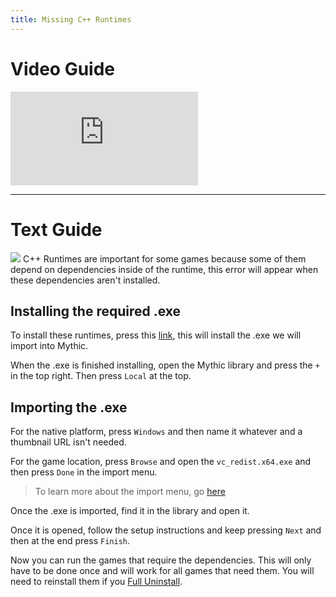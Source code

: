```yaml
---
title: Missing C++ Runtimes
---
```

# Video Guide
<div style={{ position: "relative", paddingBottom: "56.25%", height: "0", overflow: "hidden", maxWidth: "100%", height: "auto" }}>
    <iframe style={{ position: "absolute", top: "0", left: "0", width: "100%", height: "100%" }} src="https://www.youtube.com/embed/AEhH0Zj8Lyk" title="How to fix &#39;Microsoft Visual C++ Runtime is missing&#39; error on games in Mythic" frameborder="0" allow="accelerometer; autoplay; clipboard-write; encrypted-media; gyroscope; picture-in-picture; web-share" referrerpolicy="strict-origin-when-cross-origin" allowfullscreen></iframe>
</div>

---
# Text Guide
<img src="https://cdn.discordapp.com/attachments/1242922485075415111/1242922485305839747/Snimka_obrazovky_2024-05-22_o_21.01.10.png?ex=66792084&is=6677cf04&hm=1781674f839d5be2f6954a17d1a8b5302f74b2b39f0d6824590b4fe9e50b6ea6&" />
C++ Runtimes are important for some games because some of them depend on dependencies inside of the runtime, this error will appear when these dependencies aren't installed.

## Installing the required .exe
To install these runtimes, press this [link](https://aka.ms/vs/17/release/vc_redist.x64.exe), this will install the .exe we will import into Mythic.

When the .exe is finished installing, open the Mythic library and press the `+` in the top right. Then press `Local` at the top.

## Importing the .exe
For the native platform, press `Windows` and then name it whatever and a thumbnail URL isn't needed.

For the game location, press `Browse` and open the `vc_redist.x64.exe` and then press `Done` in the import menu.

> To learn more about the import menu, go [here](https://docs.getmythic.app/docs/guides/__navigation#game-importing)

Once the .exe is imported, find it in the library and open it.

Once it is opened, follow the setup instructions and keep pressing `Next` and then at the end press `Finish`.

Now you can run the games that require the dependencies. This will only have to be done once and will work for all games that need them. You will need to reinstall them if you [Full Uninstall](https://docs.getmythic.app/docs/troubleshoot/uninstall#full-uninstall).
